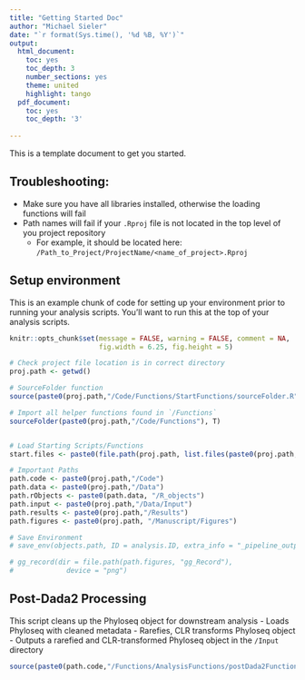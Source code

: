 ```yaml
---
title: "Getting Started Doc"
author: "Michael Sieler"
date: "`r format(Sys.time(), '%d %B, %Y')`"
output:
  html_document: 
    toc: yes
    toc_depth: 3
    number_sections: yes
    theme: united
    highlight: tango
  pdf_document: 
    toc: yes
    toc_depth: '3'
    
---
```


This is a template document to get you started. 

## Troubleshooting:
* Make sure you have all libraries installed, otherwise the loading functions will fail
* Path names will fail if your `.Rproj` file is not located in the top level of you project repository
  * For example, it should be located here: `/Path_to_Project/ProjectName/<name_of_project>.Rproj`


## Setup environment

This is an example chunk of code for setting up your environment prior to running your analysis scripts. You'll want to run this at the top of your analysis scripts.

```r
knitr::opts_chunk$set(message = FALSE, warning = FALSE, comment = NA, 
                      fig.width = 6.25, fig.height = 5)

# Check project file location is in correct directory
proj.path <- getwd()

# SourceFolder function
source(paste0(proj.path,"/Code/Functions/StartFunctions/sourceFolder.R"))

# Import all helper functions found in `/Functions`
sourceFolder(paste0(proj.path,"/Code/Functions"), T)


# Load Starting Scripts/Functions
start.files <- paste0(file.path(proj.path, list.files(paste0(proj.path,"/Code/Functions/StartFunctions"))))

# Important Paths
path.code <- paste0(proj.path,"/Code")
path.data <- paste0(proj.path,"/Data")
path.rObjects <- paste0(path.data, "/R_objects")
path.input <- paste0(proj.path,"/Data/Input") 
path.results <- paste0(proj.path,"/Results") 
path.figures <- paste0(proj.path, "/Manuscript/Figures")

# Save Environment
# save_env(objects.path, ID = analysis.ID, extra_info = "_pipeline_output")

# gg_record(dir = file.path(path.figures, "gg_Record"),
#             device = "png")

```

## Post-Dada2 Processing

This script cleans up the Phyloseq object for downstream analysis
 - Loads Phyloseq with cleaned metadata
 - Rarefies, CLR transforms Phyloseq object
 - Outputs a rarefied and CLR-transformed Phyloseq object in the `/Input` directory


```r

source(paste0(path.code,"/Functions/AnalysisFunctions/postDada2Functions.R"))

```

